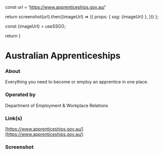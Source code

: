 
const url = 'https://www.apprenticeships.gov.au/'

return screenshot(url).then((imageUrl) => ({
props: { ssg: {imageUrl} },
}))
};

const {imageUrl} = useSSG();

return <ScreenshotImage imageUrl={imageUrl}/>
}

# Australian Apprenticeships

### About

Everything you need to become or employ an apprentice in one place.

### Operated by

Department of Employment & Workplace Relations

### Link(s)

[https://www.apprenticeships.gov.au/](https://www.apprenticeships.gov.au/)

### Screenshot

<Screenshot />
